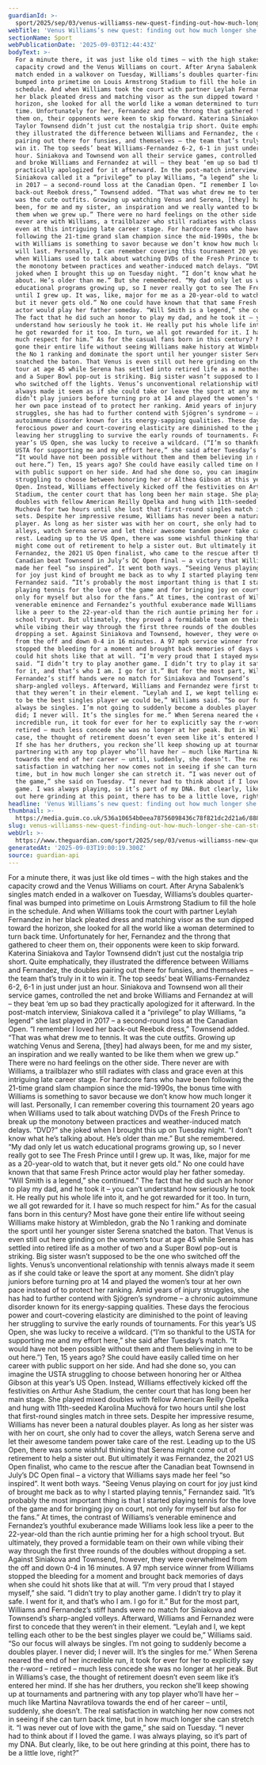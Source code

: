 ```yaml
---
guardianId: >-
  sport/2025/sep/03/venus-williamss-new-quest-finding-out-how-much-longer-she-can-stretch-time
webTitle: 'Venus Williams’s new quest: finding out how much longer she can stretch time'
sectionName: Sport
webPublicationDate: '2025-09-03T12:44:43Z'
bodyText: >-
  For a minute there, it was just like old times – with the high stakes and the
  capacity crowd and the Venus Williams on court. After Aryna Sabalenk’s singles
  match ended in a walkover on Tuesday, Williams’s doubles quarter-final was
  bumped into primetime on Louis Armstrong Stadium to fill the hole in the
  schedule. And when Williams took the court with partner Leylah Fernandez in
  her black pleated dress and matching visor as the sun dipped toward the
  horizon, she looked for all the world like a woman determined to turn back
  time. Unfortunately for her, Fernandez and the throng that gathered to cheer
  them on, their opponents were keen to skip forward. Katerina Siniakova and
  Taylor Townsend didn’t just cut the nostalgia trip short. Quite emphatically,
  they illustrated the difference between Williams and Fernandez, the doubles
  pairing out there for funsies, and themselves – the team that’s truly in it to
  win it. The top seeds’ beat Williams-Fernandez 6-2, 6-1 in just under just an
  hour. Siniakova and Townsend won all their service games, controlled the net
  and broke Williams and Fernandez at will – they beat ‘em up so bad they
  practically apologized for it afterward. In the post-match interview,
  Siniakova called it a “privilege” to play Williams, “a legend” she last played
  in 2017 – a second-round loss at the Canadian Open. “I remember I loved her
  back-out Reebok dress,” Townsend added. “That was what drew me to tennis. It
  was the cute outfits. Growing up watching Venus and Serena, [they] had always
  been, for me and my sister, an inspiration and we really wanted to be like
  them when we grew up.” There were no hard feelings on the other side. There
  never are with Williams, a trailblazer who still radiates with class and grace
  even at this intriguing late career stage. For hardcore fans who have been
  following the 21-time grand slam champion since the mid-1990s, the bonus time
  with Williams is something to savor because we don’t know how much longer it
  will last. Personally, I can remember covering this tournament 20 years ago
  when Williams used to talk about watching DVDs of the Fresh Prince to break up
  the monotony between practices and weather-induced match delays. “DVD?” she
  joked when I brought this up on Tuesday night. “I don’t know what he’s talking
  about. He’s older than me.” But she remembered. “My dad only let us watch
  educational programs growing up, so I never really got to see The Fresh Prince
  until I grew up. It was, like, major for me as a 20-year-old to watch that,
  but it never gets old.” No one could have known that that same Fresh Prince
  actor would play her father someday. “Will Smith is a legend,” she continued.”
  The fact that he did such an honor to play my dad, and he took it – you can’t
  understand how seriously he took it. He really put his whole life into it, and
  he got rewarded for it too. In turn, we all got rewarded for it. I have so
  much respect for him.” As for the casual fans born in this century? Most have
  gone their entire life without seeing Williams make history at Wimbledon, grab
  the No 1 ranking and dominate the sport until her younger sister Serena
  snatched the baton. That Venus is even still out here grinding on the women’s
  tour at age 45 while Serena has settled into retired life as a mother of two
  and a Super Bowl pop-out is striking. Big sister wasn’t supposed to be the one
  who switched off the lights. Venus’s unconventional relationship with tennis
  always made it seem as if she could take or leave the sport at any moment. She
  didn’t play juniors before turning pro at 14 and played the women’s tour at
  her own pace instead of to protect her ranking. Amid years of injury
  struggles, she has had to further contend with Sjögren’s syndrome – a chronic
  autoimmune disorder known for its energy-sapping qualities. These days the
  ferocious power and court-covering elasticity are diminished to the point of
  leaving her struggling to survive the early rounds of tournaments. For this
  year’s US Open, she was lucky to receive a wildcard. (“I’m so thankful to the
  USTA for supporting me and my effort here,” she said after Tuesday’s match.
  “It would have not been possible without them and them believing in me to be
  out here.”) Ten, 15 years ago? She could have easily called time on her career
  with public support on her side. And had she done so, you can imagine the USTA
  struggling to choose between honoring her or Althea Gibson at this year’s US
  Open. Instead, Williams effectively kicked off the festivities on Arthur Ashe
  Stadium, the center court that has long been her main stage. She played mixed
  doubles with fellow American Reilly Opelka and hung with 11th-seeded Karolina
  Muchová for two hours until she lost that first-round singles match in three
  sets. Despite her impressive resume, Williams has never been a natural doubles
  player. As long as her sister was with her on court, she only had to cover the
  alleys, watch Serena serve and let their awesome tandem power take care of the
  rest. Leading up to the US Open, there was some wishful thinking that Serena
  might come out of retirement to help a sister out. But ultimately it was
  Fernandez, the 2021 US Open finalist, who came to the rescue after the
  Canadian beat Townsend in July’s DC Open final – a victory that Williams says
  made her feel “so inspired”. It went both ways. “Seeing Venus playing on court
  for joy just kind of brought me back as to why I started playing tennis,”
  Fernandez said. ”It’s probably the most important thing is that I started
  playing tennis for the love of the game and for bringing joy on court, not
  only for myself but also for the fans.” At times, the contrast of Williams’s
  venerable eminence and Fernandez’s youthful exuberance made Williams look less
  like a peer to the 22-year-old than the rich auntie priming her for a high
  school tryout. But ultimately, they proved a formidable team on their own
  while vibing their way through the first three rounds of the doubles without
  dropping a set. Against Siniakova and Townsend, however, they were overwhelmed
  from the off and down 0-4 in 16 minutes. A 97 mph service winner from Williams
  stopped the bleeding for a moment and brought back memories of days when she
  could hit shots like that at will. ”I’m very proud that I stayed myself,” she
  said. “I didn’t try to play another game. I didn’t try to play it safe. I went
  for it, and that’s who I am. I go for it.” But for the most part, Williams and
  Fernandez’s stiff hands were no match for Siniakova and Townsend’s
  sharp-angled volleys. Afterward, Williams and Fernandez were first to concede
  that they weren’t in their element. “Leylah and I, we kept telling each other
  to be the best singles player we could be,” Williams said. “So our focus will
  always be singles. I’m not going to suddenly become a doubles player. I never
  did; I never will. It’s the singles for me.” When Serena neared the end of her
  incredible run, it took for ever for her to explicitly say the r-word –
  retired – much less concede she was no longer at her peak. But in Williams’s
  case, the thought of retirement doesn’t even seem like it’s entered her mind.
  If she has her druthers, you reckon she’ll keep showing up at tournaments and
  partnering with any top player who’ll have her – much like Martina Navratilova
  towards the end of her career – until, suddenly, she doesn’t. The real
  satisfaction in watching her now comes not in seeing if she can turn back
  time, but in how much longer she can stretch it. “I was never out of love with
  the game,” she said on Tuesday. “I never had to think about if I loved the
  game. I was always playing, so it’s part of my DNA. But clearly, like, to be
  out here grinding at this point, there has to be a little love, right?”
headline: 'Venus Williams’s new quest: finding out how much longer she can stretch time'
thumbnail: >-
  https://media.guim.co.uk/536a10654b0eea78756098436c78f821dc2d21a6/888_153_4462_3570/500.jpg
slug: venus-williamss-new-quest-finding-out-how-much-longer-she-can-stretch-time
webUrl: >-
  https://www.theguardian.com/sport/2025/sep/03/venus-williamss-new-quest-finding-out-how-much-longer-she-can-stretch-time
generatedAt: '2025-09-03T19:00:19.300Z'
source: guardian-api
---
```

For a minute there, it was just like old times – with the high stakes and the capacity crowd and the Venus Williams on court. After Aryna Sabalenk’s singles match ended in a walkover on Tuesday, Williams’s doubles quarter-final was bumped into primetime on Louis Armstrong Stadium to fill the hole in the schedule. And when Williams took the court with partner Leylah Fernandez in her black pleated dress and matching visor as the sun dipped toward the horizon, she looked for all the world like a woman determined to turn back time. Unfortunately for her, Fernandez and the throng that gathered to cheer them on, their opponents were keen to skip forward. Katerina Siniakova and Taylor Townsend didn’t just cut the nostalgia trip short. Quite emphatically, they illustrated the difference between Williams and Fernandez, the doubles pairing out there for funsies, and themselves – the team that’s truly in it to win it. The top seeds’ beat Williams-Fernandez 6-2, 6-1 in just under just an hour. Siniakova and Townsend won all their service games, controlled the net and broke Williams and Fernandez at will – they beat ‘em up so bad they practically apologized for it afterward. In the post-match interview, Siniakova called it a “privilege” to play Williams, “a legend” she last played in 2017 – a second-round loss at the Canadian Open. “I remember I loved her back-out Reebok dress,” Townsend added. “That was what drew me to tennis. It was the cute outfits. Growing up watching Venus and Serena, [they] had always been, for me and my sister, an inspiration and we really wanted to be like them when we grew up.” There were no hard feelings on the other side. There never are with Williams, a trailblazer who still radiates with class and grace even at this intriguing late career stage. For hardcore fans who have been following the 21-time grand slam champion since the mid-1990s, the bonus time with Williams is something to savor because we don’t know how much longer it will last. Personally, I can remember covering this tournament 20 years ago when Williams used to talk about watching DVDs of the Fresh Prince to break up the monotony between practices and weather-induced match delays. “DVD?” she joked when I brought this up on Tuesday night. “I don’t know what he’s talking about. He’s older than me.” But she remembered. “My dad only let us watch educational programs growing up, so I never really got to see The Fresh Prince until I grew up. It was, like, major for me as a 20-year-old to watch that, but it never gets old.” No one could have known that that same Fresh Prince actor would play her father someday. “Will Smith is a legend,” she continued.” The fact that he did such an honor to play my dad, and he took it – you can’t understand how seriously he took it. He really put his whole life into it, and he got rewarded for it too. In turn, we all got rewarded for it. I have so much respect for him.” As for the casual fans born in this century? Most have gone their entire life without seeing Williams make history at Wimbledon, grab the No 1 ranking and dominate the sport until her younger sister Serena snatched the baton. That Venus is even still out here grinding on the women’s tour at age 45 while Serena has settled into retired life as a mother of two and a Super Bowl pop-out is striking. Big sister wasn’t supposed to be the one who switched off the lights. Venus’s unconventional relationship with tennis always made it seem as if she could take or leave the sport at any moment. She didn’t play juniors before turning pro at 14 and played the women’s tour at her own pace instead of to protect her ranking. Amid years of injury struggles, she has had to further contend with Sjögren’s syndrome – a chronic autoimmune disorder known for its energy-sapping qualities. These days the ferocious power and court-covering elasticity are diminished to the point of leaving her struggling to survive the early rounds of tournaments. For this year’s US Open, she was lucky to receive a wildcard. (“I’m so thankful to the USTA for supporting me and my effort here,” she said after Tuesday’s match. “It would have not been possible without them and them believing in me to be out here.”) Ten, 15 years ago? She could have easily called time on her career with public support on her side. And had she done so, you can imagine the USTA struggling to choose between honoring her or Althea Gibson at this year’s US Open. Instead, Williams effectively kicked off the festivities on Arthur Ashe Stadium, the center court that has long been her main stage. She played mixed doubles with fellow American Reilly Opelka and hung with 11th-seeded Karolina Muchová for two hours until she lost that first-round singles match in three sets. Despite her impressive resume, Williams has never been a natural doubles player. As long as her sister was with her on court, she only had to cover the alleys, watch Serena serve and let their awesome tandem power take care of the rest. Leading up to the US Open, there was some wishful thinking that Serena might come out of retirement to help a sister out. But ultimately it was Fernandez, the 2021 US Open finalist, who came to the rescue after the Canadian beat Townsend in July’s DC Open final – a victory that Williams says made her feel “so inspired”. It went both ways. “Seeing Venus playing on court for joy just kind of brought me back as to why I started playing tennis,” Fernandez said. ”It’s probably the most important thing is that I started playing tennis for the love of the game and for bringing joy on court, not only for myself but also for the fans.” At times, the contrast of Williams’s venerable eminence and Fernandez’s youthful exuberance made Williams look less like a peer to the 22-year-old than the rich auntie priming her for a high school tryout. But ultimately, they proved a formidable team on their own while vibing their way through the first three rounds of the doubles without dropping a set. Against Siniakova and Townsend, however, they were overwhelmed from the off and down 0-4 in 16 minutes. A 97 mph service winner from Williams stopped the bleeding for a moment and brought back memories of days when she could hit shots like that at will. ”I’m very proud that I stayed myself,” she said. “I didn’t try to play another game. I didn’t try to play it safe. I went for it, and that’s who I am. I go for it.” But for the most part, Williams and Fernandez’s stiff hands were no match for Siniakova and Townsend’s sharp-angled volleys. Afterward, Williams and Fernandez were first to concede that they weren’t in their element. “Leylah and I, we kept telling each other to be the best singles player we could be,” Williams said. “So our focus will always be singles. I’m not going to suddenly become a doubles player. I never did; I never will. It’s the singles for me.” When Serena neared the end of her incredible run, it took for ever for her to explicitly say the r-word – retired – much less concede she was no longer at her peak. But in Williams’s case, the thought of retirement doesn’t even seem like it’s entered her mind. If she has her druthers, you reckon she’ll keep showing up at tournaments and partnering with any top player who’ll have her – much like Martina Navratilova towards the end of her career – until, suddenly, she doesn’t. The real satisfaction in watching her now comes not in seeing if she can turn back time, but in how much longer she can stretch it. “I was never out of love with the game,” she said on Tuesday. “I never had to think about if I loved the game. I was always playing, so it’s part of my DNA. But clearly, like, to be out here grinding at this point, there has to be a little love, right?”
